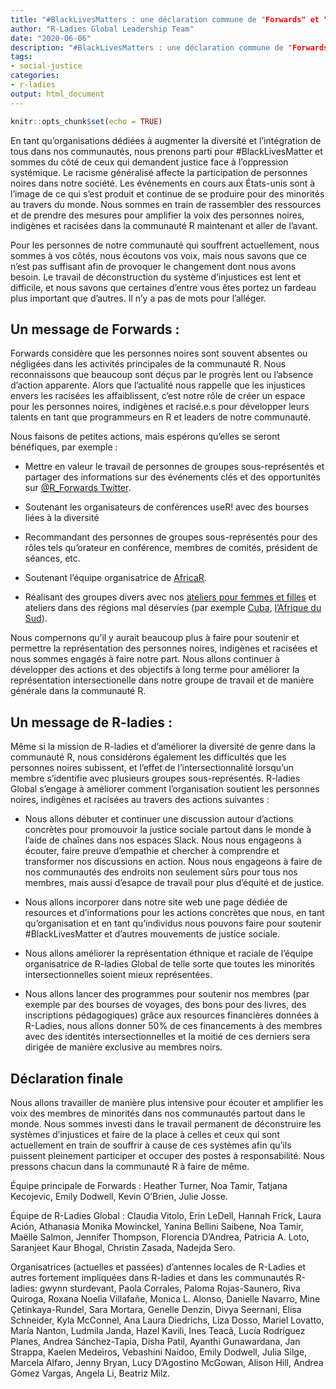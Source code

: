 ```yaml
---
title: "#BlackLivesMatters : une déclaration commune de "Forwards" et "R-Ladies"
author: "R-Ladies Global Leadership Team"
date: "2020-06-06"
description: "#BlackLivesMatters : une déclaration commune de "Forwards" et "R-Ladies"
tags: 
- social-justice
categories:
- r-ladies
output: html_document
---
```


```r
knitr::opts_chunk$set(echo = TRUE)
```

En tant qu'organisations dédiées à augmenter la diversité et
l'intégration de tous dans nos communautés, nous prenons parti pour #BlackLivesMatter et sommes du côté de ceux qui demandent justice face à
l'oppression systémique. Le racisme généralisé affecte la participation
de personnes noires dans notre société. Les événements en cours aux
États-unis sont à l'image de ce qui s'est produit et continue de se
produire pour des minorités au travers du monde. Nous sommes en train de
rassembler des ressources et de prendre des mesures pour amplifier la
voix des personnes noires, indigènes et racisées dans la communauté R
maintenant et aller de l'avant.

Pour les personnes de notre communauté qui souffrent actuellement, nous
sommes à vos côtés, nous écoutons vos voix, mais nous savons que ce
n'est pas suffisant afin de provoquer le changement dont nous avons
besoin. Le travail de déconstruction du système d'injustices est lent et
difficile, et nous savons que certain*e*s d'entre vous êtes portez un
fardeau plus important que d'autres. Il n'y a pas de mots pour l'alléger.

## Un message de Forwards :

Forwards considère que les personnes noires sont souvent absentes ou
négligées dans les activités principales de la communauté R. Nous
reconnaissons que beaucoup sont déçus par le progrès lent ou l'absence
d'action apparente. Alors que l'actualité nous rappelle que les
injustices envers les racisé*e*s les affaiblissent, c'est notre rôle de
créer un espace pour les personnes noires, indigènes et racisé.e.s pour
développer leurs talents en tant que programmeurs en R et leaders de
notre communauté.

Nous faisons de petites actions, mais espérons qu'elles se seront
bénéfiques, par exemple :

- Mettre en valeur le travail de personnes de groupes sous-représentés
et partager des informations sur des événements clés et des opportunités
sur [\@R_Forwards Twitter](https://twitter.com/r_forwards).

- Soutenant les organisateurs de conférences useR! avec des bourses
liées à la diversité

- Recommandant des personnes de groupes sous-représentés pour des rôles
tels qu'orateur en conférence, membres de comités, président de séances,
etc.

- Soutenant l'équipe organisatrice de [AfricaR](https://africa-r.org/).

- Réalisant des groupes divers avec nos [ateliers pour femmes et
filles](https://forwards.github.io/blog/2019/09/22/workshops-for-women-and-girls/)
et ateliers dans des régions mal déservies (par exemple
[Cuba](https://forwards.github.io/blog/2018/07/07/havanar/), [l'Afrique
du
Sud](https://forwards.github.io/blog/2020/05/25/southern-africa-project-2020/)).

Nous compernons qu'il y aurait beaucoup plus à faire pour soutenir et
permettre la représentation des personnes noires, indigènes et racisées
et nous sommes engagés à faire notre part. Nous allons continuer à
développer des actions et des objectifs à long terme pour améliorer la
représentation intersectionelle dans notre groupe de travail et de
manière générale dans la communauté R.

## Un message de R-ladies :

Même si la mission de R-ladies et d'améliorer la diversité de genre dans
la communauté R, nous considérons également les difficultés que les
personnes noires subissent, et l'effet de l'intersectionnalité lorsqu'un
membre s'identifie avec plusieurs groupes sous-représentés. R-ladies
Global s'engage à améliorer comment l'organisation soutient les
personnes noires, indigènes et racisées au travers des actions suivantes :

- Nous allons débuter et continuer une discussion autour d'actions
concrètes pour promouvoir la justice sociale partout dans le monde à
l'aide de chaînes dans nos espaces Slack. Nous nous engageons à écouter,
faire preuve d'empathie et chercher à comprendre et transformer nos
discussions en action. Nous nous engageons à faire de nos communautés
des endroits non seulement sûrs pour tous nos membres, mais aussi
d'esapce de travail pour plus d'équité et de justice.

- Nous allons incorporer dans notre site web une page dédiée de
resources et d'informations pour les actions concrètes que nous, en tant
qu'organisation et en tant qu'individus nous pouvons faire pour soutenir
#BlackLivesMatter et d'autres mouvements de justice sociale.

- Nous allons améliorer la représentation éthnique et raciale de
l'équipe organisatrice de R-ladies Global de telle sorte que toutes les
minorités intersectionnelles soient mieux représentées.

- Nous allons lancer des programmes pour soutenir nos membres (par
exemple par des bourses de voyages, des bons pour des livres, des
inscriptions pédagogiques) grâce aux resources financières données à
R-Ladies, nous allons donner 50% de ces financements à des membres avec
des identités intersectionnelles et la moitié de ces derniers sera
dirigée de manière exclusive au membres noirs.

## Déclaration finale

Nous allons travailler de manière plus intensive pour écouter et
amplifier les voix des membres de minorités dans nos communautés partout
dans le monde. Nous sommes investi dans le travail permanent de
déconstruire les systèmes d'injustices et faire de la place à celles et
ceux qui sont actuellement en train de souffrir à cause de ces systèmes
afin qu'ils puissent pleinement participer et occuper des postes à
responsabilité. Nous pressons chacun dans la communauté R à faire de même.

Équipe principale de Forwards : Heather Turner, Noa Tamir, Tatjana
Kecojevic, Emily Dodwell, Kevin O’Brien, Julie Josse.

Équipe de R-Ladies Global : Claudia Vitolo, Erin LeDell, Hannah Frick,
Laura Ación, Athanasia Monika Mowinckel, Yanina Bellini Saibene, Noa
Tamir, Maëlle Salmon, Jennifer Thompson, Florencia D’Andrea, Patricia A.
Loto, Saranjeet Kaur Bhogal, Christin Zasada, Nadejda Sero.

Organisatrices (actuelles et passées) d'antennes locales de R-Ladies et
autres fortement impliquées dans R-ladies et dans les communautés
R-ladies: gwynn sturdevant, Paola Corrales, Paloma Rojas-Saunero, Riva
Quiroga, Roxana Noelia Villafañe, Monica L. Alonso, Danielle Navarro,
Mine Çetinkaya-Rundel, Sara Mortara, Genelle Denzin, Divya Seernani,
Elisa Schneider, Kyla McConnel, Ana Laura Diedrichs, Liza Dosso, Mariel
Lovatto, María Nanton, Ludmila Janda, Hazel Kavili, Ines Teacã, Lucía
Rodríguez Planes, Andrea Sánchez-Tapia, Disha Patil, Ayanthi
Gunawardana, Jan Strappa, Kaelen Medeiros, Vebashini Naidoo, Emily
Dodwell, Julia Silge, Marcela Alfaro, Jenny Bryan, Lucy D’Agostino
McGowan, Alison Hill, Andrea Gómez Vargas, Angela Li, Beatriz Milz.
